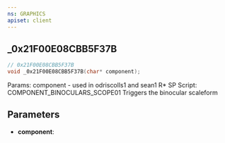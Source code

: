 ```yaml
---
ns: GRAPHICS
apiset: client
---
```

## _0x21F00E08CBB5F37B

```c
// 0x21F00E08CBB5F37B
void _0x21F00E08CBB5F37B(char* component);
```

Params: component - used in odriscolls1 and sean1 R* SP Script: COMPONENT_BINOCULARS_SCOPE01
Triggers the binocular scaleform

## Parameters
* **component**: